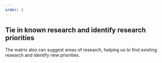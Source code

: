 ```yaml
---
order: 3
---
```



## Tie in known research and identify research priorities

The matrix also can suggest areas of research, helping us to find existing research and identify new priorities.

